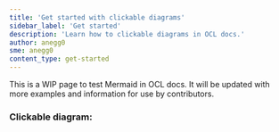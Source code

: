 ```yaml
---
title: 'Get started with clickable diagrams'
sidebar_label: 'Get started'
description: 'Learn how to clickable diagrams in OCL docs.'
author: anegg0
sme: anegg0
content_type: get-started
---
```


This is a WIP page to test Mermaid in OCL docs. It will be updated with more examples and information for use by contributors.



### Clickable diagram:

<ClickableDiagram />

